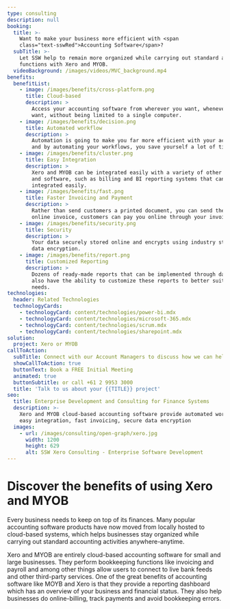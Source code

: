 ```yaml
---
type: consulting
description: null
booking:
  title: >-
    Want to make your business more efficient with <span
    class="text-sswRed">Accounting Software</span>?
  subTitle: >-
    Let SSW help to remain more organized while carrying out standard accounting
    functions with Xero and MYOB.
  videoBackground: /images/videos/MVC_background.mp4
benefits:
  benefitList:
    - image: /images/benefits/cross-platform.png
      title: Cloud-based
      description: >
        Access your accounting software from wherever you want, whenever you
        want, without being limited to a single computer.
    - image: /images/benefits/decision.png
      title: Automated workflow
      description: >
        Automation is going to make you far more efficient with your accounting,
        and by automating your workflows, you save yourself a lot of time.
    - image: /images/benefits/cluster.png
      title: Easy Integration
      description: >
        Xero and MYOB can be integrated easily with a variety of other programs
        and software, such as billing and BI reporting systems that can be
        integrated easily.
    - image: /images/benefits/fast.png
      title: Faster Invoicing and Payment
      description: >
        Rather than send customers a printed document, you can send them an
        online invoice, customers can pay you online through your invoice.
    - image: /images/benefits/security.png
      title: Security
      description: >
        Your data securely stored online and encrypts using industry standard
        data encryption.
    - image: /images/benefits/report.png
      title: Customized Reporting
      description: >
        Dozens of ready-made reports that can be implemented through dashboard,
        also have the ability to customize these reports to better suit your
        needs.
technologies:
  header: Related Technologies
  technologyCards:
    - technologyCard: content/technologies/power-bi.mdx
    - technologyCard: content/technologies/microsoft-365.mdx
    - technologyCard: content/technologies/scrum.mdx
    - technologyCard: content/technologies/sharepoint.mdx
solution:
  project: Xero or MYOB
callToAction:
  subTitle: Connect with our Account Managers to discuss how we can help.
  showCallToAction: true
  buttonText: Book a FREE Initial Meeting
  animated: true
  buttonSubtitle: or call +61 2 9953 3000
  title: 'Talk to us about your {{TITLE}} project'
seo:
  title: Enterprise Development and Consulting for Finance Systems
  description: >-
    Xero and MYOB cloud-based accounting software provide automated workflows,
    easy integration, fast invoicing, secure data encryption
  images:
    - url: /images/consulting/open-graph/xero.jpg
      width: 1200
      height: 629
      alt: SSW Xero Consulting - Enterprise Software Development
---
```


# Discover the benefits of using Xero and MYOB

<VideoEmbed url="https://www.youtube.com/watch?v=6sjDwyOLNNY" caption="How Xero will change your whole life (for the better)" duration="2 mins" />

Every business needs to keep on top of its finances. Many popular accounting software products have now moved from locally hosted to cloud-based systems, which helps businesses stay organized while carrying out standard accounting activities anywhere-anytime.

Xero and MYOB are entirely cloud-based accounting software for small and large businesses. They perform bookkeeping functions like invoicing and payroll and among other things allow users to connect to live bank feeds and other third-party services. One of the great benefits of accounting software like MOYB and Xero is that they provide a reporting dashboard which has an overview of your business and financial status. They also help businesses do online-billing, track payments and avoid bookkeeping errors.
